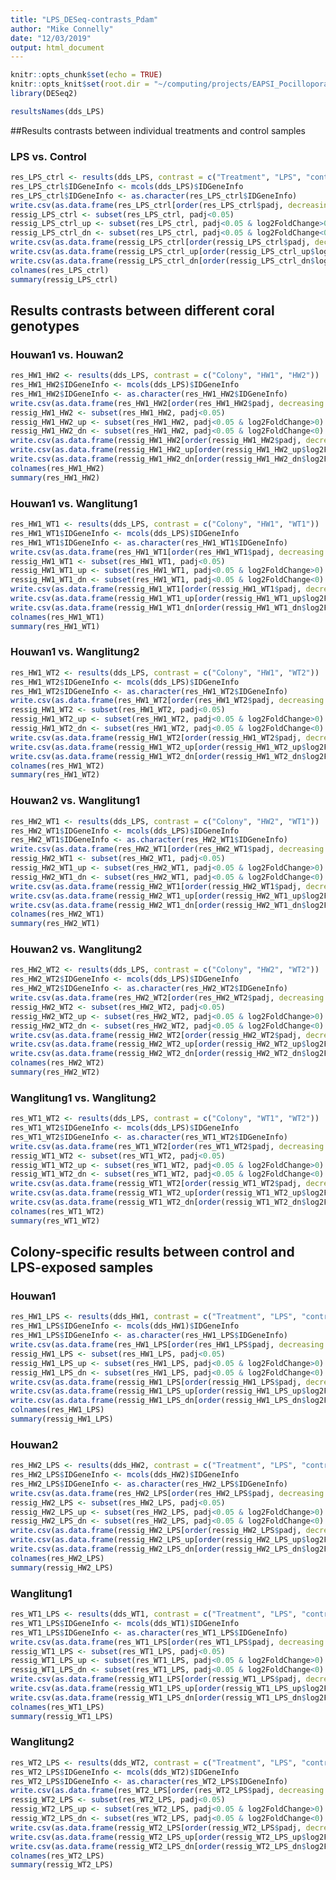 ```yaml
---
title: "LPS_DESeq-contrasts_Pdam"
author: "Mike Connelly"
date: "12/03/2019"
output: html_document
---
```


```r
knitr::opts_chunk$set(echo = TRUE)
knitr::opts_knit$set(root.dir = "~/computing/projects/EAPSI_Pocillopora_LPS")
library(DESeq2)
```
```r
resultsNames(dds_LPS)
```

##Results contrasts between individual treatments and control samples

### LPS vs. Control
```r
res_LPS_ctrl <- results(dds_LPS, contrast = c("Treatment", "LPS", "control"))
res_LPS_ctrl$IDGeneInfo <- mcols(dds_LPS)$IDGeneInfo
res_LPS_ctrl$IDGeneInfo <- as.character(res_LPS_ctrl$IDGeneInfo)
write.csv(as.data.frame(res_LPS_ctrl[order(res_LPS_ctrl$padj, decreasing = FALSE),]), file = "./outputs/DESeq-results/tables/all/res_LPS_ctrl_FDR5.csv")
ressig_LPS_ctrl <- subset(res_LPS_ctrl, padj<0.05)
ressig_LPS_ctrl_up <- subset(res_LPS_ctrl, padj<0.05 & log2FoldChange>0)
ressig_LPS_ctrl_dn <- subset(res_LPS_ctrl, padj<0.05 & log2FoldChange<0)
write.csv(as.data.frame(ressig_LPS_ctrl[order(ressig_LPS_ctrl$padj, decreasing = FALSE),]), file = "./outputs/DESeq-results/tables/overall/res_LPS_ctrl_FDR5.csv")
write.csv(as.data.frame(ressig_LPS_ctrl_up[order(ressig_LPS_ctrl_up$log2FoldChange, decreasing = TRUE),]), file = "./outputs/DESeq-results/tables/up/res_LPS_ctrl_up_FDR5.csv")
write.csv(as.data.frame(ressig_LPS_ctrl_dn[order(ressig_LPS_ctrl_dn$log2FoldChange, decreasing = FALSE),]), file = "./outputs/DESeq-results/tables/down/res_LPS_ctrl_dn_FDR5.csv")
colnames(res_LPS_ctrl)
summary(ressig_LPS_ctrl)
```

## Results contrasts between different coral genotypes
### Houwan1 vs. Houwan2
```r
res_HW1_HW2 <- results(dds_LPS, contrast = c("Colony", "HW1", "HW2"))
res_HW1_HW2$IDGeneInfo <- mcols(dds_LPS)$IDGeneInfo
res_HW1_HW2$IDGeneInfo <- as.character(res_HW1_HW2$IDGeneInfo)
write.csv(as.data.frame(res_HW1_HW2[order(res_HW1_HW2$padj, decreasing = FALSE),]), file = "./outputs/DESeq-results/tables/all/res_HW1_HW2_FDR5.csv")
ressig_HW1_HW2 <- subset(res_HW1_HW2, padj<0.05)
ressig_HW1_HW2_up <- subset(res_HW1_HW2, padj<0.05 & log2FoldChange>0)
ressig_HW1_HW2_dn <- subset(res_HW1_HW2, padj<0.05 & log2FoldChange<0)
write.csv(as.data.frame(ressig_HW1_HW2[order(ressig_HW1_HW2$padj, decreasing = FALSE),]), file = "./outputs/DESeq-results/tables/overall/res_HW1_HW2_FDR5.csv")
write.csv(as.data.frame(ressig_HW1_HW2_up[order(ressig_HW1_HW2_up$log2FoldChange, decreasing = TRUE),]), file = "./outputs/DESeq-results/tables/up/res_HW1_HW2_up_FDR5.csv")
write.csv(as.data.frame(ressig_HW1_HW2_dn[order(ressig_HW1_HW2_dn$log2FoldChange, decreasing = FALSE),]), file = "./outputs/DESeq-results/tables/down/res_HW1_HW2_dn_FDR5.csv")
colnames(res_HW1_HW2)
summary(res_HW1_HW2)
```

### Houwan1 vs. Wanglitung1
```r
res_HW1_WT1 <- results(dds_LPS, contrast = c("Colony", "HW1", "WT1"))
res_HW1_WT1$IDGeneInfo <- mcols(dds_LPS)$IDGeneInfo
res_HW1_WT1$IDGeneInfo <- as.character(res_HW1_WT1$IDGeneInfo)
write.csv(as.data.frame(res_HW1_WT1[order(res_HW1_WT1$padj, decreasing = FALSE),]), file = "./outputs/DESeq-results/tables/all/res_HW1_WT1_FDR5.csv")
ressig_HW1_WT1 <- subset(res_HW1_WT1, padj<0.05)
ressig_HW1_WT1_up <- subset(res_HW1_WT1, padj<0.05 & log2FoldChange>0)
ressig_HW1_WT1_dn <- subset(res_HW1_WT1, padj<0.05 & log2FoldChange<0)
write.csv(as.data.frame(ressig_HW1_WT1[order(ressig_HW1_WT1$padj, decreasing = FALSE),]), file = "./outputs/DESeq-results/tables/overall/res_HW1_WT1_FDR5.csv")
write.csv(as.data.frame(ressig_HW1_WT1_up[order(ressig_HW1_WT1_up$log2FoldChange, decreasing = TRUE),]), file = "./outputs/DESeq-results/tables/up/res_HW1_WT1_up_FDR5.csv")
write.csv(as.data.frame(ressig_HW1_WT1_dn[order(ressig_HW1_WT1_dn$log2FoldChange, decreasing = FALSE),]), file = "./outputs/DESeq-results/tables/down/res_HW1_WT1_dn_FDR5.csv")
colnames(res_HW1_WT1)
summary(res_HW1_WT1)
```

### Houwan1 vs. Wanglitung2
```r
res_HW1_WT2 <- results(dds_LPS, contrast = c("Colony", "HW1", "WT2"))
res_HW1_WT2$IDGeneInfo <- mcols(dds_LPS)$IDGeneInfo
res_HW1_WT2$IDGeneInfo <- as.character(res_HW1_WT2$IDGeneInfo)
write.csv(as.data.frame(res_HW1_WT2[order(res_HW1_WT2$padj, decreasing = FALSE),]), file = "./outputs/DESeq-results/tables/all/res_HW1_WT2_FDR5.csv")
ressig_HW1_WT2 <- subset(res_HW1_WT2, padj<0.05)
ressig_HW1_WT2_up <- subset(res_HW1_WT2, padj<0.05 & log2FoldChange>0)
ressig_HW1_WT2_dn <- subset(res_HW1_WT2, padj<0.05 & log2FoldChange<0)
write.csv(as.data.frame(ressig_HW1_WT2[order(ressig_HW1_WT2$padj, decreasing = FALSE),]), file = "./outputs/DESeq-results/tables/overall/res_HW1_WT2_FDR5.csv")
write.csv(as.data.frame(ressig_HW1_WT2_up[order(ressig_HW1_WT2_up$log2FoldChange, decreasing = TRUE),]), file = "./outputs/DESeq-results/tables/up/res_HW1_WT2_up_FDR5.csv")
write.csv(as.data.frame(ressig_HW1_WT2_dn[order(ressig_HW1_WT2_dn$log2FoldChange, decreasing = FALSE),]), file = "./outputs/DESeq-results/tables/down/res_HW1_WT2_dn_FDR5.csv")
colnames(res_HW1_WT2)
summary(res_HW1_WT2)
```

### Houwan2 vs. Wanglitung1
```r
res_HW2_WT1 <- results(dds_LPS, contrast = c("Colony", "HW2", "WT1"))
res_HW2_WT1$IDGeneInfo <- mcols(dds_LPS)$IDGeneInfo
res_HW2_WT1$IDGeneInfo <- as.character(res_HW2_WT1$IDGeneInfo)
write.csv(as.data.frame(res_HW2_WT1[order(res_HW2_WT1$padj, decreasing = FALSE),]), file = "./outputs/DESeq-results/tables/all/res_HW2_WT1_FDR5.csv")
ressig_HW2_WT1 <- subset(res_HW2_WT1, padj<0.05)
ressig_HW2_WT1_up <- subset(res_HW2_WT1, padj<0.05 & log2FoldChange>0)
ressig_HW2_WT1_dn <- subset(res_HW2_WT1, padj<0.05 & log2FoldChange<0)
write.csv(as.data.frame(ressig_HW2_WT1[order(ressig_HW2_WT1$padj, decreasing = FALSE),]), file = "./outputs/DESeq-results/tables/overall/res_HW2_WT1_FDR5.csv")
write.csv(as.data.frame(ressig_HW2_WT1_up[order(ressig_HW2_WT1_up$log2FoldChange, decreasing = TRUE),]), file = "./outputs/DESeq-results/tables/up/res_HW2_WT1_up_FDR5.csv")
write.csv(as.data.frame(ressig_HW2_WT1_dn[order(ressig_HW2_WT1_dn$log2FoldChange, decreasing = FALSE),]), file = "./outputs/DESeq-results/tables/down/res_HW2_WT1_dn_FDR5.csv")
colnames(res_HW2_WT1)
summary(res_HW2_WT1)
```

### Houwan2 vs. Wanglitung2
```r
res_HW2_WT2 <- results(dds_LPS, contrast = c("Colony", "HW2", "WT2"))
res_HW2_WT2$IDGeneInfo <- mcols(dds_LPS)$IDGeneInfo
res_HW2_WT2$IDGeneInfo <- as.character(res_HW2_WT2$IDGeneInfo)
write.csv(as.data.frame(res_HW2_WT2[order(res_HW2_WT2$padj, decreasing = FALSE),]), file = "./outputs/DESeq-results/tables/all/res_HW2_WT2_FDR5.csv")
ressig_HW2_WT2 <- subset(res_HW2_WT2, padj<0.05)
ressig_HW2_WT2_up <- subset(res_HW2_WT2, padj<0.05 & log2FoldChange>0)
ressig_HW2_WT2_dn <- subset(res_HW2_WT2, padj<0.05 & log2FoldChange<0)
write.csv(as.data.frame(ressig_HW2_WT2[order(ressig_HW2_WT2$padj, decreasing = FALSE),]), file = "./outputs/DESeq-results/tables/overall/res_HW2_WT2_FDR5.csv")
write.csv(as.data.frame(ressig_HW2_WT2_up[order(ressig_HW2_WT2_up$log2FoldChange, decreasing = TRUE),]), file = "./outputs/DESeq-results/tables/up/res_HW2_WT2_up_FDR5.csv")
write.csv(as.data.frame(ressig_HW2_WT2_dn[order(ressig_HW2_WT2_dn$log2FoldChange, decreasing = FALSE),]), file = "./outputs/DESeq-results/tables/down/res_HW2_WT2_dn_FDR5.csv")
colnames(res_HW2_WT2)
summary(res_HW2_WT2)
```

### Wanglitung1 vs. Wanglitung2
```r
res_WT1_WT2 <- results(dds_LPS, contrast = c("Colony", "WT1", "WT2"))
res_WT1_WT2$IDGeneInfo <- mcols(dds_LPS)$IDGeneInfo
res_WT1_WT2$IDGeneInfo <- as.character(res_WT1_WT2$IDGeneInfo)
write.csv(as.data.frame(res_WT1_WT2[order(res_WT1_WT2$padj, decreasing = FALSE),]), file = "./outputs/DESeq-results/tables/all/res_WT1_WT2_FDR5.csv")
ressig_WT1_WT2 <- subset(res_WT1_WT2, padj<0.05)
ressig_WT1_WT2_up <- subset(res_WT1_WT2, padj<0.05 & log2FoldChange>0)
ressig_WT1_WT2_dn <- subset(res_WT1_WT2, padj<0.05 & log2FoldChange<0)
write.csv(as.data.frame(ressig_WT1_WT2[order(ressig_WT1_WT2$padj, decreasing = FALSE),]), file = "./outputs/DESeq-results/tables/overall/res_WT1_WT2_FDR5.csv")
write.csv(as.data.frame(ressig_WT1_WT2_up[order(ressig_WT1_WT2_up$log2FoldChange, decreasing = TRUE),]), file = "./outputs/DESeq-results/tables/up/res_WT1_WT2_up_FDR5.csv")
write.csv(as.data.frame(ressig_WT1_WT2_dn[order(ressig_WT1_WT2_dn$log2FoldChange, decreasing = FALSE),]), file = "./outputs/DESeq-results/tables/down/res_WT1_WT2_dn_FDR5.csv")
colnames(res_WT1_WT2)
summary(res_WT1_WT2)
```

## Colony-specific results between control and LPS-exposed samples 
### Houwan1
```r
res_HW1_LPS <- results(dds_HW1, contrast = c("Treatment", "LPS", "control"))
res_HW1_LPS$IDGeneInfo <- mcols(dds_HW1)$IDGeneInfo
res_HW1_LPS$IDGeneInfo <- as.character(res_HW1_LPS$IDGeneInfo)
write.csv(as.data.frame(res_HW1_LPS[order(res_HW1_LPS$padj, decreasing = FALSE),]), file = "./outputs/DESeq-results/tables/all/res_HW1_LPS_FDR5.csv")
ressig_HW1_LPS <- subset(res_HW1_LPS, padj<0.05)
ressig_HW1_LPS_up <- subset(res_HW1_LPS, padj<0.05 & log2FoldChange>0)
ressig_HW1_LPS_dn <- subset(res_HW1_LPS, padj<0.05 & log2FoldChange<0)
write.csv(as.data.frame(ressig_HW1_LPS[order(ressig_HW1_LPS$padj, decreasing = FALSE),]), file = "./outputs/DESeq-results/tables/overall/res_HW1_LPS_FDR5.csv")
write.csv(as.data.frame(ressig_HW1_LPS_up[order(ressig_HW1_LPS_up$log2FoldChange, decreasing = TRUE),]), file = "./outputs/DESeq-results/tables/up/res_HW1_LPS_up_FDR5.csv")
write.csv(as.data.frame(ressig_HW1_LPS_dn[order(ressig_HW1_LPS_dn$log2FoldChange, decreasing = FALSE),]), file = "./outputs/DESeq-results/tables/down/res_HW1_LPS_dn_FDR5.csv")
colnames(res_HW1_LPS)
summary(ressig_HW1_LPS)
```

### Houwan2
```r
res_HW2_LPS <- results(dds_HW2, contrast = c("Treatment", "LPS", "control"))
res_HW2_LPS$IDGeneInfo <- mcols(dds_HW2)$IDGeneInfo
res_HW2_LPS$IDGeneInfo <- as.character(res_HW2_LPS$IDGeneInfo)
write.csv(as.data.frame(res_HW2_LPS[order(res_HW2_LPS$padj, decreasing = FALSE),]), file = "./outputs/DESeq-results/tables/all/res_HW2_LPS_FDR5.csv")
ressig_HW2_LPS <- subset(res_HW2_LPS, padj<0.05)
ressig_HW2_LPS_up <- subset(res_HW2_LPS, padj<0.05 & log2FoldChange>0)
ressig_HW2_LPS_dn <- subset(res_HW2_LPS, padj<0.05 & log2FoldChange<0)
write.csv(as.data.frame(ressig_HW2_LPS[order(ressig_HW2_LPS$padj, decreasing = FALSE),]), file = "./outputs/DESeq-results/tables/overall/res_HW2_LPS_FDR5.csv")
write.csv(as.data.frame(ressig_HW2_LPS_up[order(ressig_HW2_LPS_up$log2FoldChange, decreasing = TRUE),]), file = "./outputs/DESeq-results/tables/up/res_HW2_LPS_up_FDR5.csv")
write.csv(as.data.frame(ressig_HW2_LPS_dn[order(ressig_HW2_LPS_dn$log2FoldChange, decreasing = FALSE),]), file = "./outputs/DESeq-results/tables/down/res_HW2_LPS_dn_FDR5.csv")
colnames(res_HW2_LPS)
summary(ressig_HW2_LPS)
```

### Wanglitung1
```r
res_WT1_LPS <- results(dds_WT1, contrast = c("Treatment", "LPS", "control"))
res_WT1_LPS$IDGeneInfo <- mcols(dds_WT1)$IDGeneInfo
res_WT1_LPS$IDGeneInfo <- as.character(res_WT1_LPS$IDGeneInfo)
write.csv(as.data.frame(res_WT1_LPS[order(res_WT1_LPS$padj, decreasing = FALSE),]), file = "./outputs/DESeq-results/tables/all/res_WT1_LPS_FDR5.csv")
ressig_WT1_LPS <- subset(res_WT1_LPS, padj<0.05)
ressig_WT1_LPS_up <- subset(res_WT1_LPS, padj<0.05 & log2FoldChange>0)
ressig_WT1_LPS_dn <- subset(res_WT1_LPS, padj<0.05 & log2FoldChange<0)
write.csv(as.data.frame(ressig_WT1_LPS[order(ressig_WT1_LPS$padj, decreasing = FALSE),]), file = "./outputs/DESeq-results/tables/overall/res_WT1_LPS_FDR5.csv")
write.csv(as.data.frame(ressig_WT1_LPS_up[order(ressig_WT1_LPS_up$log2FoldChange, decreasing = TRUE),]), file = "./outputs/DESeq-results/tables/up/res_WT1_LPS_up_FDR5.csv")
write.csv(as.data.frame(ressig_WT1_LPS_dn[order(ressig_WT1_LPS_dn$log2FoldChange, decreasing = FALSE),]), file = "./outputs/DESeq-results/tables/down/res_WT1_LPS_dn_FDR5.csv")
colnames(res_WT1_LPS)
summary(ressig_WT1_LPS)
```

### Wanglitung2
```r
res_WT2_LPS <- results(dds_WT2, contrast = c("Treatment", "LPS", "control"))
res_WT2_LPS$IDGeneInfo <- mcols(dds_WT2)$IDGeneInfo
res_WT2_LPS$IDGeneInfo <- as.character(res_WT2_LPS$IDGeneInfo)
write.csv(as.data.frame(res_WT2_LPS[order(res_WT2_LPS$padj, decreasing = FALSE),]), file = "./outputs/DESeq-results/tables/all/res_WT2_LPS_FDR5.csv")
ressig_WT2_LPS <- subset(res_WT2_LPS, padj<0.05)
ressig_WT2_LPS_up <- subset(res_WT2_LPS, padj<0.05 & log2FoldChange>0)
ressig_WT2_LPS_dn <- subset(res_WT2_LPS, padj<0.05 & log2FoldChange<0)
write.csv(as.data.frame(ressig_WT2_LPS[order(ressig_WT2_LPS$padj, decreasing = FALSE),]), file = "./outputs/DESeq-results/tables/overall/res_WT2_LPS_FDR5.csv")
write.csv(as.data.frame(ressig_WT2_LPS_up[order(ressig_WT2_LPS_up$log2FoldChange, decreasing = TRUE),]), file = "./outputs/DESeq-results/tables/up/res_WT2_LPS_up_FDR5.csv")
write.csv(as.data.frame(ressig_WT2_LPS_dn[order(ressig_WT2_LPS_dn$log2FoldChange, decreasing = FALSE),]), file = "./outputs/DESeq-results/tables/down/res_WT2_LPS_dn_FDR5.csv")
colnames(res_WT2_LPS)
summary(ressig_WT2_LPS)
```

